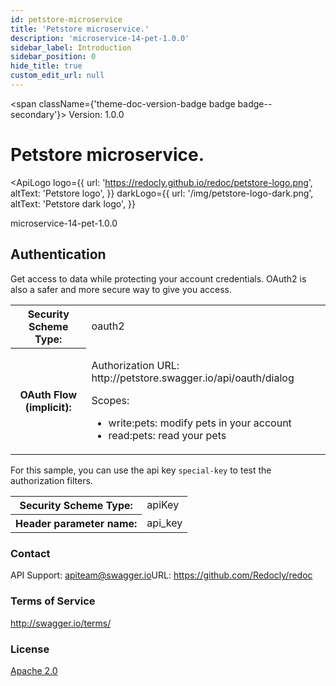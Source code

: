 ```yaml
---
id: petstore-microservice
title: 'Petstore microservice.'
description: 'microservice-14-pet-1.0.0'
sidebar_label: Introduction
sidebar_position: 0
hide_title: true
custom_edit_url: null
---
```



<span className={'theme-doc-version-badge badge badge--secondary'}>
  Version: 1.0.0
</span>

<h1 className={'openapi__heading'}>Petstore microservice.</h1>

<ApiLogo
  logo={{
    url: 'https://redocly.github.io/redoc/petstore-logo.png',
    altText: 'Petstore logo',
  }}
  darkLogo={{
    url: '/img/petstore-logo-dark.png',
    altText: 'Petstore dark logo',
  }}
></ApiLogo>

microservice-14-pet-1.0.0

<div style={{"marginBottom":"2rem"}}><h2 id={"authentication"} style={{"marginBottom":"1rem"}}>Authentication</h2><SchemaTabs className={"openapi-tabs__security-schemes"}><TabItem label={"OAuth 2.0: petstore_auth"} value={"petstore_auth"}>

Get access to data while protecting your account credentials.
OAuth2 is also a safer and more secure way to give you access.

<div><table><tbody><tr><th>Security Scheme Type:</th><td>oauth2</td></tr><tr><th>OAuth Flow (implicit):</th><td><p>Authorization URL: http://petstore.swagger.io/api/oauth/dialog</p><span>Scopes:</span><ul><li>write:pets: modify pets in your account</li><li>read:pets: read your pets</li></ul></td></tr></tbody></table></div></TabItem><TabItem label={"API Key: api_key"} value={"api_key"}>

For this sample, you can use the api key `special-key` to test the authorization filters.

<div><table><tbody><tr><th>Security Scheme Type:</th><td>apiKey</td></tr><tr><th>Header parameter name:</th><td>api_key</td></tr></tbody></table></div></TabItem></SchemaTabs></div><div style={{"display":"flex","flexDirection":"column","marginBottom":"var(--ifm-paragraph-margin-bottom)"}}><h3 style={{"marginBottom":"0.25rem"}}>Contact</h3><span>API Support: <a href={"mailto:apiteam@swagger.io"}>apiteam@swagger.io</a></span><span>URL: <a href={"https://github.com/Redocly/redoc"}>https://github.com/Redocly/redoc</a></span></div><div style={{"marginBottom":"var(--ifm-paragraph-margin-bottom)"}}><h3 style={{"marginBottom":"0.25rem"}}>Terms of Service</h3><a href={"http://swagger.io/terms/"}>http://swagger.io/terms/</a></div><div style={{"marginBottom":"var(--ifm-paragraph-margin-bottom)"}}><h3 style={{"marginBottom":"0.25rem"}}>License</h3><a href={"http://www.apache.org/licenses/LICENSE-2.0.html"}>Apache 2.0</a></div>
